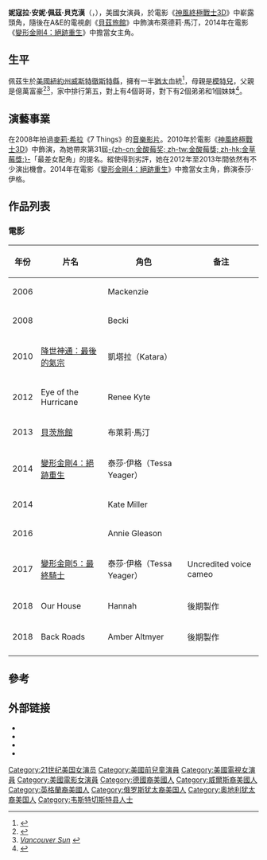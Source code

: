 {{noteTA
|G1=Movie
}}
{{Infobox person
| type = 女演員
| name = 妮寇拉·佩茲·貝克漢<br/>Nicola Peltz Beckham
| image = Nicola Peltz (soft contrast).jpg
| image_size =
| caption = 攝於2012年
| birth_name = 
| birth_date = {{birth date and age|1995|01|09}}<ref>[https://www.facebook.com/OfficialNicolaPeltzFanpage?sk=info Official Facebook of Nicola Peltz] {{Wayback|url=https://www.facebook.com/OfficialNicolaPeltzFanpage?sk=info |date=20160407011429 }} Retrieved September 19, 2013</ref><ref>{{cite web |title=Twitter: Nicola Peltz (verified account) |url=https://twitter.com/#!/Peltz_Nicola/status/144109918490861569 |first=Nicola |last=Peltz |date=December 6, 2011 |accessdate=December 17, 2011 |quote=Hey guys! My birthday isn't today it's January 9th but thanks for the early birthday wishes ;) |archive-date=2018-01-26 |archive-url=https://web.archive.org/web/20180126141023/https://twitter.com/#!/Peltz_Nicola/status/144109918490861569 |dead-url=no }}</ref><ref name="dow">{{Cite news|last=Barker|first=Lynn|coauthors=|title=EXCLUSIVE INTERVIEW: Nicola Peltz Kicks|pages=|publisher=Teen Hollywood|date=2010-06-29|url=http://www.teenhollywood.com/2010/06/29/exclusive-interview-nicola-peltz-kicks-butt-in-air|accessdate=2010-09-07|archive-date=2014-11-29|archive-url=https://web.archive.org/web/20141129085202/http://www.teenhollywood.com/2010/06/29/exclusive-interview-nicola-peltz-kicks-butt-in-air|dead-url=yes}}</ref>
| birth_place = {{USA}}[[紐約州|紐約州]][[威斯特徹斯特縣|威斯特徹斯特縣]]
| occupation = 女演員
| years_active = 2003年至今
| parents = {{link-en|納爾遜·佩茨|Nelson Peltz}} <br />克勞迪婭·黑夫納<ref name="mit" />
| spouse = {{marriage|[[布魯克林·碧咸|布魯克林·碧咸]]|2022}}
}}
'''妮寇拉·安妮·佩茲·貝克漢'''（{{lang-en|Nicola Anne Peltz Beckham}}，{{bd|1995年|1月9日}}），美國女演員，於電影《[[神風終極戰士3D|神風終極戰士3D]]》中嶄露頭角，隨後在A&E的電視劇《[[貝茲旅館|貝茲旅館]]》中飾演布萊德莉·馬汀，2014年在電影《[[變形金剛4：絕跡重生|變形金剛4：絕跡重生]]》中擔當女主角。

==生平==
佩茲生於[[美國|美國]][[紐約州|紐約州]][[威斯特徹斯特縣|威斯特徹斯特縣]]，擁有一半[[猶太|猶太]]血統<ref name=dnal>{{Cite news|last=Bloom|first=Nate|coauthors=|title=Jewish Stars 7/30|pages=|publisher=Cleveland Jewish News|date=2010-07-30|url=http://www.clevelandjewishnews.com/articles/2010/07/30/arts/jewish_stars/doc4c51f3c711eea026930486.txt|accessdate=2013-09-18|archive-date=2020-10-27|archive-url=https://web.archive.org/web/20201027161115/https://archives/jewish-stars-7-30/article_90c1ae0f-9205-577e-9fd1-da215ed6a186.html|dead-url=no}}{{Paywall}}</ref>，母親是[[模特兒|模特兒]]，父親是億萬富豪{{link-en|納爾遜·佩茨|Nelson Peltz}}<ref name="eni">{{Cite news|last=Baker|first=Tom|title='Airbender' ideal: Sweet but strong|pages=|publisher=Daily Yomiuri Online|date=2010-07-16|url=http://www.yomiuri.co.jp/dy/features/arts/20100716TDY12T04.htm|accessdate=2010-07-20|archive-url=https://web.archive.org/web/20100722222043/http://www.yomiuri.co.jp/dy/features/arts/20100716TDY12T04.htm|archive-date=2010-07-22|dead-url=yes}}</ref><ref name="vanc">[http://www.vancouversun.com/entertainment/Warm+friendship+grows+cold+climate/3226802/story.html ''Vancouver Sun''] {{Wayback|url=http://www.vancouversun.com/entertainment/Warm+friendship+grows+cold+climate/3226802/story.html |date=20210322195136 }} <!-- this reference appears to be unnecessary --></ref>，家中排行第五，對上有4個哥哥，對下有2個弟弟和1個妹妹<ref name="mit">{{Cite news|last=|first=|coauthors=|title=Paid Notice: Deaths PELTZ, CLAIRE|publisher=The New York Times|date=2007-04-12|url=http://query.nytimes.com/gst/fullpage.html?res=9F04E3DD123AF931A25757C0A9619C8B63|accessdate=2010-09-07|archive-date=2018-03-14|archive-url=https://web.archive.org/web/20180314010234/http://query.nytimes.com/gst/fullpage.html?res=9F04E3DD123AF931A25757C0A9619C8B63|dead-url=no}}</ref>。

==演藝事業==
在2008年拍過[[麥莉·希拉|麥莉·希拉]]《7 Things》的[[音樂影片|音樂影片]]。2010年於電影《[[神風終極戰士3D|神風終極戰士3D]]》中飾演{{link-en|卡塔拉|Katara (Avatar: The Last Airbender)}}，為她帶來第31屆[[金草莓獎|-{zh-cn:金酸莓奖; zh-tw:金酸莓獎; zh-hk:金草莓獎;}-]]「最差女配角」的提名。縱使得到劣評，她在2012年至2013年間依然有不少演出機會。2014年在電影《[[變形金剛4：絕跡重生|變形金剛4：絕跡重生]]》中擔當女主角，飾演泰莎·伊格。

== 作品列表 ==
=== 電影 ===
{| class="wikitable sortable"
|-
! 年份
! 片名
! 角色
! class="unsortable" | 备注
|-
| 2006
| {{link-en|閃亮聖誕節|Deck the Halls (2006 film)}}
|  Mackenzie
|
|-
| 2008
| {{link-en|校園大鬥髮|Harold (film)}}
|  Becki
|
|-
| 2010
| [[降世神通：最後的氣宗|降世神通：最後的氣宗]]
|  凱塔拉（Katara）
|
|-
| 2012
| Eye of the Hurricane
|  Renee Kyte
|
|-
| 2013
| [[貝茨旅館|貝茨旅館]]
|  布萊莉·馬汀
|
|-
| 2014
| [[變形金剛4：絕跡重生|變形金剛4：絕跡重生]]
|  泰莎·伊格（Tessa Yeager）
|
|-
| 2014
| {{link-en|富裕病毒|Affluenza (film)}}
|  Kate Miller
|
|-
| 2016
| {{link-en|青春俄勒岡|Youth in Oregon}}
|  Annie Gleason
|
|-
| 2017
| [[變形金剛5：最終騎士|變形金剛5：最終騎士]]
|  泰莎·伊格（Tessa Yeager）
| Uncredited voice cameo
|-
| 2018
| Our House
| Hannah
| 後期製作
|-
| 2018
| Back Roads
| Amber Altmyer
| 後期製作
|-
|}

== 參考 ==
{{reflist}}

== 外部链接 ==
* {{IMDb name|2443758}}
* {{Twitter|nicolaannepeltz}}
* {{Facebook|NicolaPeltz}}
* {{instagram|nicolaannepeltz}}

{{DEFAULTSORT:Peltz, Nicola}}

[[Category:21世纪美国女演员|Category:21世纪美国女演员]]
[[Category:美國前兒童演員|Category:美國前兒童演員]]
[[Category:美國電視女演員|Category:美國電視女演員]]
[[Category:美國電影女演員|Category:美國電影女演員]]
[[Category:德國裔美國人|Category:德國裔美國人]]
[[Category:威爾斯裔美國人|Category:威爾斯裔美國人]]
[[Category:英格蘭裔美國人|Category:英格蘭裔美國人]]
[[Category:俄罗斯犹太裔美国人|Category:俄罗斯犹太裔美国人]]
[[Category:奥地利犹太裔美国人|Category:奥地利犹太裔美国人]]
[[Category:韦斯特切斯特县人士|Category:韦斯特切斯特县人士]]